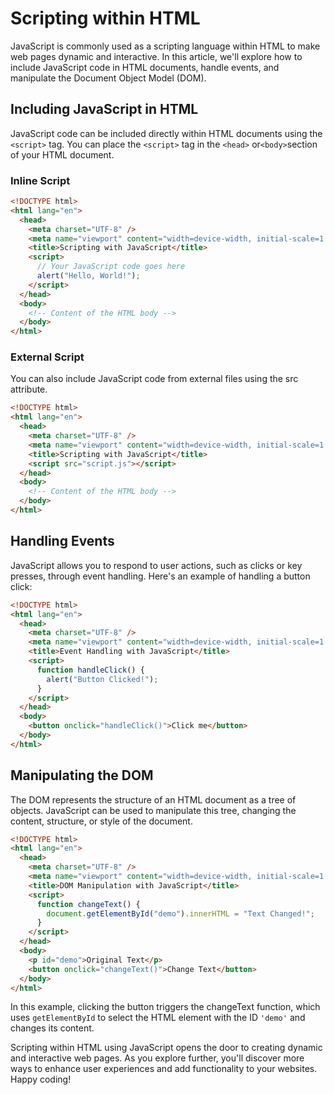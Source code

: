 # Scripting within HTML

JavaScript is commonly used as a scripting language within HTML to make web pages dynamic and interactive. In this article, we'll explore how to include JavaScript code in HTML documents, handle events, and manipulate the Document Object Model (DOM).

## Including JavaScript in HTML

JavaScript code can be included directly within HTML documents using the `<script>` tag. You can place the `<script>` tag in the `<head>` or`<body>`section of your HTML document.

### Inline Script

```html
<!DOCTYPE html>
<html lang="en">
  <head>
    <meta charset="UTF-8" />
    <meta name="viewport" content="width=device-width, initial-scale=1.0" />
    <title>Scripting with JavaScript</title>
    <script>
      // Your JavaScript code goes here
      alert("Hello, World!");
    </script>
  </head>
  <body>
    <!-- Content of the HTML body -->
  </body>
</html>
```

### External Script

You can also include JavaScript code from external files using the src attribute.

```html
<!DOCTYPE html>
<html lang="en">
  <head>
    <meta charset="UTF-8" />
    <meta name="viewport" content="width=device-width, initial-scale=1.0" />
    <title>Scripting with JavaScript</title>
    <script src="script.js"></script>
  </head>
  <body>
    <!-- Content of the HTML body -->
  </body>
</html>
```

## Handling Events

JavaScript allows you to respond to user actions, such as clicks or key presses, through event handling. Here's an example of handling a button click:

```html
<!DOCTYPE html>
<html lang="en">
  <head>
    <meta charset="UTF-8" />
    <meta name="viewport" content="width=device-width, initial-scale=1.0" />
    <title>Event Handling with JavaScript</title>
    <script>
      function handleClick() {
        alert("Button Clicked!");
      }
    </script>
  </head>
  <body>
    <button onclick="handleClick()">Click me</button>
  </body>
</html>
```

## Manipulating the DOM

The DOM represents the structure of an HTML document as a tree of objects. JavaScript can be used to manipulate this tree, changing the content, structure, or style of the document.

```html
<!DOCTYPE html>
<html lang="en">
  <head>
    <meta charset="UTF-8" />
    <meta name="viewport" content="width=device-width, initial-scale=1.0" />
    <title>DOM Manipulation with JavaScript</title>
    <script>
      function changeText() {
        document.getElementById("demo").innerHTML = "Text Changed!";
      }
    </script>
  </head>
  <body>
    <p id="demo">Original Text</p>
    <button onclick="changeText()">Change Text</button>
  </body>
</html>
```

In this example, clicking the button triggers the changeText function, which uses `getElementById` to select the HTML element with the ID `'demo'` and changes its content.

Scripting within HTML using JavaScript opens the door to creating dynamic and interactive web pages. As you explore further, you'll discover more ways to enhance user experiences and add functionality to your websites. Happy coding!
